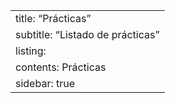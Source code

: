 ---
title: "Prácticas"
subtitle: "Listado de prácticas"
listing:
  contents: Prácticas
sidebar: true
---
